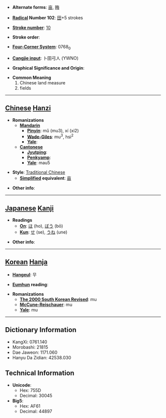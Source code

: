 * '''Alternate forms''': [[亩]], [[畮]]

* '''[[Wiktionary:Chinese radical index| Radical]] Number 102''': [[Wiktionary:Chinese radical index 田|田]]+5 strokes

* '''[[Wiktionary:Chinese total strokes index|Stroke number]]''': [[Wiktionary:Chinese total strokes index 10|10]]

* '''Stroke order''': 

* '''[[Wiktionary:Chinese four corner index|Four-Corner System]]''': 0768<sub>0</sub>

* '''[[Wiktionary:Chinese Cangjie index|Cangjie input]]''': 卜田弓人 (YWNO)

* '''Graphical Significance and Origin''': 

* '''Common Meaning'''
*#Chinese land measure
*# fields


----

== [[Chinese]] [[Hanzi]] ==

* '''Romanizations'''
** '''[[Mandarin]]'''
*** '''[[Pinyin]]''': mǔ (mu3), xí (xi2)
*** '''[[Wade-Giles]]''': mu<sup>3</sup>, hsi<sup>2</sup>
*** '''[[Yale]]''': 
** '''[[Cantonese]]'''
*** '''[[Jyutping]]''':
*** '''[[Penkyamp]]''': 
*** '''[[Yale]]''': mau5

* '''Style''': [[Traditional Chinese]] 
** '''[[Simplified Chinese|Simplified]] equivalent''': [[亩]]

* '''Other info''': 

----

== [[Japanese]] [[Kanji]] ==

* '''Readings'''
** '''[[On]]''': [[ほ]] (ho), [[ぼう]] (bō)
** '''[[Kun]]''': [[せ]] (se), [[うね]] (une)

* '''Other info''':  

----

== [[Korean]] [[Hanja]] ==

* '''[[Hangeul]]''': 무

* '''[[Eumhun]] reading''': 

* '''Romanizations'''
** '''[[The 2000 South Korean Revised Romanization|The 2000 South Korean Revised]]''': mu
** '''[[McCune-Reischauer]]''': mu
** '''[[Yale]]''': mu

----

== Dictionary Information ==

* KangXi: 0761.140
* Morobashi: 21815
* Dae Jaweon: 1171.060
* Hanyu Da Zidian: 42538.030

== Technical Information ==

* '''Unicode''':
** Hex: 755D
** Decimal: 30045
* '''Big5''':
** Hex: AF61
** Decimal: 44897